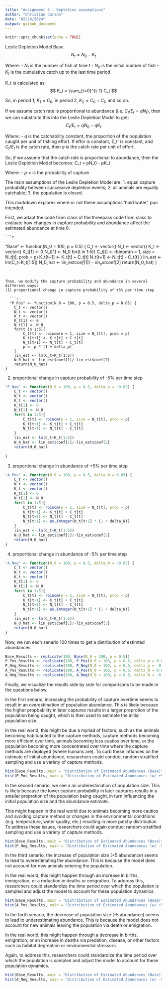 ```yaml
---
title: "Assignment 3 - Depletion assumptions"
author: "Christian Carson"
date: "02/26/2024"
output: github_document
---
```


```r
knitr::opts_chunk$set(echo = TRUE)
```
Leslie Depletion Model Base
$$ N_t = N_0 - K_t $$

Where:
- $N_t$ is the number of fish at time $t$
- $N_0$ is the initial number of fish
- $K_t$ is the cumulative catch up to the last time period

K_t is calculated as:
$$ K_t = \sum_{t=0}^{t-1} C_t $$

So, in period 1, $K_1 = C_0$, in period 2, $K_2 = C_0 + C_1$, and so on.

If we assume catch rate is proportional to abundance (i.e. $C_t/E_t = qN_t$), then we can substitute this into the Leslie Depletion Model to get:
$$ C_t/E_t = qN_0 - qK_t $$

Where:
- $q$ is the catchability constant, the proportion of the population caught per unit of fishing effort. If effor is constant, E_t` is constant, and $C_t/E_t$ is the catch rate, then $q$ is the catch rate per unit of effort.

So, if we assume that the catch rate is proportional to abundance, then the Leslie Depletion Model becomes:
C_t = pN_0 - pK_t

Where:
- $p$ = is the probability of capture

The main assumptions of the Leslie Depletion Model are:
1. equal capture probability between successive depletion events;
2. all animals are equally catchable;
3.  the population is closed.

This markdown explores where or not these assumptions 'hold water', pun intended.

First, we adapt the code from class of the threepass code from class to evaluate how changes in capture probability and abundance affect the estimated abundance at time 0.
    
    ```r
"Base" <- function(N_0 = 100, p = 0.5) {
    C_t <- vector()
    N_t <- vector()
    K_t <- vector()
    K_t[1] <- 0
    N_t[1] <- N_0
    for(t in 1:5){
        C_t[t] <- rbinom(n = 1, size = N_t[t], prob = p)
        K_t[t+1] <- K_t[t] + C_t[t]
        N_t[t+1] <- N_t[t] - C_t[t]
    }
    lin_est <- lm(C_t~K_t[1:5])
    N_0_hat <- lin_est$coef[1]/-lin_est$coef[2]
    return(N_0_hat)
}
```


Then, we modify the capture probability and abundance in several different ways:
(1) proportional change in capture probability of +5% per time step
  
  ```r
  "P_Pos" <- function(N_0 = 100, p = 0.5, delta_p = 0.05) {
    C_t <- vector()
    N_t <- vector()
    K_t <- vector()
    K_t[1] <- 0
    N_t[1] <- N_0
    for(t in 1:5){
        C_t[t] <- rbinom(n = 1, size = N_t[t], prob = p)
        K_t[t+1] <- K_t[t] + C_t[t]
        N_t[t+1] <- N_t[t] - C_t[t]
        p <- p * (1 + delta_p)  
    }
    lin_est <- lm(C_t~K_t[1:5])
    N_0_hat <- lin_est$coef[1]/-lin_est$coef[2]
    return(N_0_hat)
}
```
(2) proportional change in capture probability of -5% per time step
```r
"P_Neg" <- function(N_0 = 100, p = 0.5, delta_p = -0.05) {
    C_t <- vector()
    N_t <- vector()
    K_t <- vector()
    K_t[1] <- 0
    N_t[1] <- N_0
    for(t in 1:5){
        C_t[t] <- rbinom(n = 1, size = N_t[t], prob = p)
        K_t[t+1] <- K_t[t] + C_t[t]
        N_t[t+1] <- N_t[t] - C_t[t]
    }
    lin_est <- lm(C_t~K_t[1:5])
    N_0_hat <- lin_est$coef[1]/-lin_est$coef[2]
    return(N_0_hat)
    
}
```
(3) proportional change in abundance of +5% per time step
```r
"A_Pos" <- function(N_0 = 100, p = 0.5, delta_N = 0.05) {
    C_t <- vector()
    N_t <- vector()
    K_t <- vector()
    K_t[1] <- 0
    N_t[1] <- N_0
    for(t in 1:5){
        C_t[t] <- rbinom(n = 1, size = N_t[t], prob = p)
        K_t[t+1] <- K_t[t] + C_t[t]
        N_t[t+1] <- N_t[t] - C_t[t]
        N_t[t+1] <- as.integer(N_t[t+1] * (1 + delta_N)) 
    }
    lin_est <- lm(C_t~K_t[1:5])
    N_0_hat <- lin_est$coef[1]/-lin_est$coef[2]
    return(N_0_hat)
}
```
(4) proportional change in abundance of -5% per time step
```r
"A_Neg" <- function(N_0 = 100, p = 0.5, delta_N = -0.05) {
    C_t <- vector()
    N_t <- vector()
    K_t <- vector()
    K_t[1] <- 0
    N_t[1] <- N_0
    for(t in 1:5){
        C_t[t] <- rbinom(n = 1, size = N_t[t], prob = p)
        K_t[t+1] <- K_t[t] + C_t[t]
        N_t[t+1] <- N_t[t] - C_t[t]
        N_t[t+1] <- as.integer(N_t[t+1] * (1 + delta_N)) 
    }
    lin_est <- lm(C_t~K_t[1:5])
    N_0_hat <- lin_est$coef[1]/-lin_est$coef[2]
    return(N_0_hat)
}
```

Now, we run each senario 100 times to get a distribution of estimted abundances
```r
Base_Results <- replicate(100, Base(N_0 = 100, p = 0.5))
P_Pos_Results <- replicate(100, P_Pos(N_0 = 100, p = 0.5, delta_p = 0.05))
P_Neg_Results <- replicate(100, P_Neg(N_0 = 100, p = 0.5, delta_p = -0.05))
A_Pos_Results <- replicate(100, A_Pos(N_0 = 100, p = 0.5, delta_N = 0.05))
A_Neg_Results <- replicate(100, A_Neg(N_0 = 100, p = 0.5, delta_N = -0.05))
```

Finally, we visualize the results side by side for comparisons to be made in the questions below.
  
  In the first senario, increasing the probability of capture overtime seems to result in an overestimation of population abundance. This is likely because the higher propbability in later captures results in a larger proprotion of the population being caught, which is then used to estimate the initial population size. 

  In the real world, this might be due a myriad of factors, such as the animals becoming habituauted to the capture methods, capture methods becoming more efficient over time, animals becoming less cuatios over time, or the population becoming more concentrated over time where the capture methods are deployed (where humans are). To curb these influnces on the estimate of initial abundance, researchers could conduct random stratified sampling and use a variety of capture methods.

```r
hist(Base_Results, main = "Distribution of Estimated Abundances (Base)", xlab = "Estimated Abundance")
hist(P_Pos_Results, main = "Distribution of Estimated Abundances (w/ +5% Capture Probability)", xlab = "Estimated Abundance")
```

In the second senario, we see a an underestimation of population size. This is likely because the lower capture probability in later captures results in a smaller proprotion of the population being caught, in turn influencing the initial population size and the abundance estimate. 

This might happen in the real world due to animals becoming more cautios and avoiding capture method or changes in the envrionmental conditions (e.g. temperature, water quality, etc.) resulting in more patchy distribution. To address these issues, researchers could again conduct random stratified sampling and use a variety of capture methods.
```r
hist(Base_Results, main = "Distribution of Estimated Abundances (Base)", xlab = "Estimated Abundance")
hist(P_Neg_Results, main = "Distribution of Estimated Abundances (w/ -5% Capture Probability)", xlab = "Estimated Abundance")
```

In the third senario, the increase of population size (+5 abundance) seems to lead to overestimating the abundance. This is because the model does not account for new animals entering the population.

In the real world, this might happen through an increase in births, immigration, or a reduction in deaths or emigration. To address this, researchers could standardize the time period over which the population is sampled and adjust the model to account for these population dynamics.

```r
hist(Base_Results, main = "Distribution of Estimated Abundances (Base)", xlab = "Estimated Abundance")
hist(A_Pos_Results, main = "Distribution of Estimated Abundances (w/ +5% Abundance)", xlab = "Estimated Abundance")
```

In the forth senario, the decrease of population size (-5 abundance) seems to lead to underestimating abundance. This is because the model does not account for new animals leaving the population via death or emigration.

In the real world, this might happen through a decrease in births, emigration, or an increase in deaths via predation, disease, or other factors such as habitat degreation or environmental stressors. 

Again, to address this, researchers could standardize the time period over which the population is sampled and adjust the model to account for these population dynamics.

```r
hist(Base_Results, main = "Distribution of Estimated Abundances (Base)", xlab = "Estimated Abundance")
hist(A_Neg_Results, main = "Distribution of Estimated Abundances (w/ -5% Abundance)", xlab = "Estimated Abundance")
```



